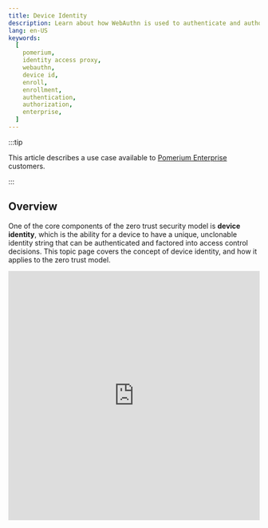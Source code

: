 ```yaml
---
title: Device Identity
description: Learn about how WebAuthn is used to authenticate and authorize access using Device ID and state.
lang: en-US
keywords:
  [
    pomerium,
    identity access proxy,
    webauthn,
    device id,
    enroll,
    enrollment,
    authentication,
    authorization,
    enterprise,
  ]
---
```



:::tip

This article describes a use case available to [Pomerium Enterprise](/docs/releases/enterprise.md) customers.

:::

## Overview

One of the core components of the zero trust security model is **device identity**, which is the ability for a device to have a unique, unclonable identity string that can be authenticated and factored into access control decisions. This topic page covers the concept of device identity, and how it applies to the zero trust model.

<iframe
  width="100%"
  height="500"
  src="https://www.youtube.com/embed/aJzgnaXEpLo?rel=0"
  frameBorder="0"
  allow="accelerometer; clipboard-write; encrypted-media; gyroscope; picture-in-picture"
  allowFullScreen
/>

## Implement Device Identity with Pomerium

Pomerium supports policies that use device identity since version [0.16.0](/docs/releases/upgrading#policy-for-device-identity). We use the [Web Authentication][webauthn-api] (**WebAuthN**) API to bring authentication and authorization based on device identity into your security framework. Pomerium's device identity support enables users to register their devices, and administrators to enforce access to applications and services to a particular set of trusted devices.

To get started, review the following pages:

- [Pomerium Policy Language](/docs/capabilities/ppl) to learn how to build policies that use device ID.
- **End Users** should review [Enroll a Device](/docs/capabilities/device-identity) to learn how to enroll devices on Pomerium. In Enterprise environments, self-enrollments must be approved by an admin in the Enterprise Console.
- **Enterprise Administrators** can review the [Devices](/docs/capabilities/authorization#manage-devices) reference material to create pre-approved enrollment links for users.
- [pomerium/webauthn](https://github.com/pomerium/webauthn) on GitHub, our implementation of the WebAuthn specification.

### New Enrollment

<NewEnrollment />

#### Search Users

New Enrollment URLs are only valid for the specified user.

#### Redirect URL

**Optional**: The URL the user will be taken to after device enrollment is successful.

#### Enrollment Type

Specify if the user can enroll any device identity, or restrict it to a [secure enclave](/docs/concepts/device-identity#secure-enclaves).

## User Initiated Device Enrollment

If a Pomerium route is configured to [require device authentication](/docs/capabilities/ppl#device-matcher), then the user must register a [trusted execution environment](/docs/concepts/device-identity#authenticated-device-types) (**TEE**) device before accessing the route. Registration is easy, but different depending on the device being used to provide ID.

This guide covers enrollment of a device by a user. This is available for both open-source Pomerium and [Pomerium Enterprise](/docs/releases/enterprise.md) installations. However, Enterprise users may also receive registration links [generated by their administrators](/docs/capabilities/device-identity), which will mark the newly enrolled device as approved in the Pomerium Enterprise Console.

1.  Users are prompted to register a new device when accessing a route that requires device authentication:

    ![The WebAuthn Registration page with no devices registered](img/webauthn/no-device.png)

    Users can also get to the registration page from the special `.pomerium` endpoint available on any route, at the bottom of the page:

    ![The Device Credentials section of the .pomerium endpoint with the WebAuthn link highlighted](img/webauthn/device-credentials-empty-highlight.png)

1.  Click on **Register New Device**. Your browser will prompt you to provide access to a device. This will look different depending on the browser, operating system, and device type:

    <Tabs>

    <TabItem value="Windows"  label="Windows">

    ![The device authentication prompt on Windows](img/webauthn/security-key-windows.png)

    </TabItem>

    <TabItem value="Chrome"  label="Chrome">

    ![The device authentication prompt in Google Chrome](img/webauthn/security-key-google.png)

    </TabItem>

    <TabItem value="Firefox"  label="Firefox">

    ![The device authentication prompt in Firefox](img/webauthn/security-key-firefox.png)

    </TabItem>

    <TabItem value="ChromeOS"  label="ChromeOS">

    ![The device authentication prompt on ChromeOS](img/webauthn/security-key-chromebook.png)

    </TabItem>

    </Tabs>

## Find Device ID

If a route's policy is configured to only allow specific device IDs you will see a 450 error even after registering:

![450 device not authorized error screen](img/webauthn/450-error.png)

From the `.pomerium` endpoint you can copy your device ID to provide to your Pomerium administrator.

![Device ID list at /.pomerium](img/webauthn/device-id-list.png)

From here you can also delete the ID for devices that should no longer be associated with your account.

## Admin Initiated (Pre-Approved) Device Enrollment

If a Pomerium route is configured to [require device authentication](/docs/capabilities/ppl#device-matcher), then the user must register a [trusted execution environment](/docs/concepts/device-identity#authenticated-device-types) (**TEE**) device before accessing the route. In Enterprise environments, policies can require that devices be approved in the Pomerium Enterprise Console.

To make the management of approved devices easier, the Enterprise Console lets administrators create registration links that will allow users to register devices as pre-approved, following the [**TOFU**](https://en.wikipedia.org/wiki/Trust_on_first_use) authentication scheme.

This guide instructs Pomerium Enterprise admins on how to create user-specific enrollment links.

### Before You Begin

- This guide is written for [Pomerium Enterprise](/docs/releases/enterprise.md) environments,
- You must have the [Admin](/docs/concepts/namespacing#admin) role in the Enterprise Console to perform these steps.

### Create an Enrollment Link

1. From the Pomerium Enterprise Console, select **Devices** from the left-hand menu.

1. Click the **+ NEW ENROLLMENT** button at the top:

   ![Visualization of the fist two steps in creating a device enrollment link](./img/webauthn/admin-enroll-1.png)

1. From the **New Enrollment** modal:

   - search for and select the user this URL will be valid for,
   - optionally provide a URL for the user to be redirected to after a successful enrollment,
   - define if the user can enroll any [trusted execution environment](/docs/internals/glossary#trusted-execution-environment), or restrict the user to [secure envlaves](/docs/internals/glossary#secure-enclave): ![Screenshot of the New Enrollment Modal](./img/webauthn/new-enrollment.png)

1. Click **Submit** to get the URL:

   ![Screenshot of a new enrollment link](./img/webauthn/enrollment-created.png)

   Provide the URL to the user.

[route-concept]: /docs/concepts/routes
[route-reference]: /docs/concepts/routes
[namespace-concept]: /docs/concepts/namespacing
[namespace-reference]: /docs/concepts/namespacing
[service-accounts-concept]: /docs/concepts/service-accounts
[policy-reference]: /docs/concepts/policies
[route-concept]: /docs/concepts/routes
[route-reference]: /docs/concepts/routes
[namespace-concept]: /docs/concepts/namespacing
[namespace-reference]: /docs/concepts/namespacing
[service-accounts-concept]: /docs/concepts/service-accounts
[policy-reference]: /docs/concepts/policies
[android-keystore]: https://source.android.com/security/keystore
[apple-enclave]: https://support.apple.com/guide/security/secure-enclave-sec59b0b31ff/web
[apple-passkeys]: https://developer.apple.com/documentation/authenticationservices/public-private_key_authentication/supporting_passkeys
[fido-spec]: https://fidoalliance.org/specifications/
[secure enclaves and cross-platform security keys]: https://developers.yubico.com/WebAuthn/WebAuthn_Developer_Guide/Platform_vs_Cross-Platform.html
[the perimeter]: https://www.microsoft.com/security/blog/2019/10/23/perimeter-based-network-defense-transform-zero-trust-model/
[toms-hardware-tpm]: https://www.tomshardware.com/reviews/tpm-trusted-platform-module-header,5766.html
[verge-tpm]: https://www.theverge.com/2021/6/25/22550376/microsoft-windows-11-tpm-chips-requirement-security
[webauthn-api]: https://www.w3.org/TR/webauthn-2/#registration-extension
[win11-reqs]: https://www.microsoft.com/en-us/windows/windows-11-specifications
[yubikey-products]: https://www.yubico.com/products/
